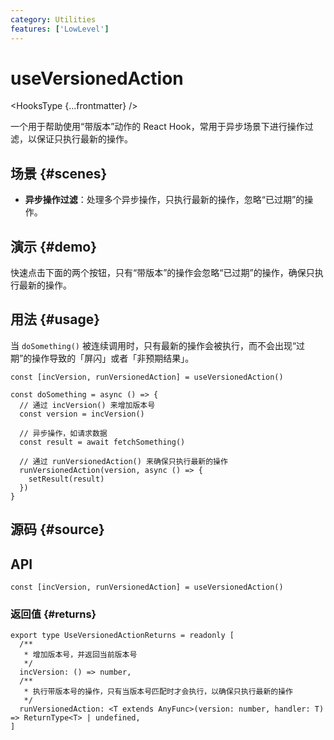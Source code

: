 ```yaml
---
category: Utilities
features: ['LowLevel']
---
```


# useVersionedAction


<HooksType {...frontmatter} />

<Since version='v1.7.0' />

一个用于帮助使用“带版本”动作的 React Hook，常用于异步场景下进行操作过滤，以保证只执行最新的操作。

## 场景 \{#scenes}

- **异步操作过滤**：处理多个异步操作，只执行最新的操作，忽略“已过期”的操作。

## 演示 \{#demo}

快速点击下面的两个按钮，只有“带版本”的操作会忽略“已过期”的操作，确保只执行最新的操作。


<App />

## 用法 \{#usage} 

当 `doSomething()` 被连续调用时，只有最新的操作会被执行，而不会出现“过期”的操作导致的「屏闪」或者「非预期结果」。

```tsx
const [incVersion, runVersionedAction] = useVersionedAction()

const doSomething = async () => {
  // 通过 incVersion() 来增加版本号
  const version = incVersion()

  // 异步操作，如请求数据
  const result = await fetchSomething()

  // 通过 runVersionedAction() 来确保只执行最新的操作
  runVersionedAction(version, async () => {
    setResult(result)
  })
}
```

## 源码 \{#source}


<Source />

## API

```tsx
const [incVersion, runVersionedAction] = useVersionedAction()
```

### 返回值 \{#returns}

```tsx
export type UseVersionedActionReturns = readonly [
  /**
   * 增加版本号，并返回当前版本号
   */
  incVersion: () => number,
  /**
   * 执行带版本号的操作，只有当版本号匹配时才会执行，以确保只执行最新的操作
   */
  runVersionedAction: <T extends AnyFunc>(version: number, handler: T) => ReturnType<T> | undefined,
]
```
